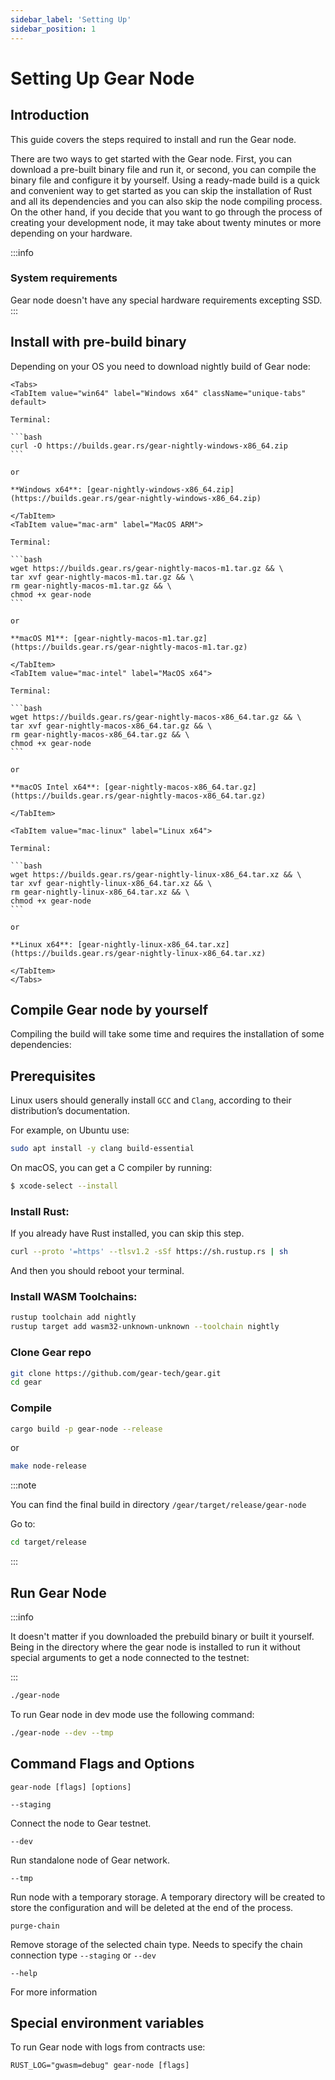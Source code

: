 ```yaml
---
sidebar_label: 'Setting Up'
sidebar_position: 1
---
```



# Setting Up Gear Node

## Introduction

This guide covers the steps required to install and run the Gear node.

There are two ways to get started with the Gear node. First, you can download a pre-built binary file and run it, or second, you can compile the binary file and configure it by yourself. Using a ready-made build is a quick and convenient way to get started as you can skip the installation of Rust and all its dependencies and you can also skip the node compiling process. On the other hand, if you decide that you want to go through the process of creating your development node, it may take about twenty minutes or more depending on your hardware.

:::info
### System requirements

Gear node doesn't have any special hardware requirements excepting SSD.
:::

## Install with pre-build binary

Depending on your OS you need to download nightly build of Gear node:

````mdx-code-block
<Tabs>
<TabItem value="win64" label="Windows x64" className="unique-tabs" default>

Terminal:

```bash
curl -O https://builds.gear.rs/gear-nightly-windows-x86_64.zip
```

or

**Windows x64**: [gear-nightly-windows-x86_64.zip](https://builds.gear.rs/gear-nightly-windows-x86_64.zip)

</TabItem>
<TabItem value="mac-arm" label="MacOS ARM">

Terminal:

```bash
wget https://builds.gear.rs/gear-nightly-macos-m1.tar.gz && \
tar xvf gear-nightly-macos-m1.tar.gz && \
rm gear-nightly-macos-m1.tar.gz && \
chmod +x gear-node
```

or

**macOS M1**: [gear-nightly-macos-m1.tar.gz](https://builds.gear.rs/gear-nightly-macos-m1.tar.gz)

</TabItem>
<TabItem value="mac-intel" label="MacOS x64">

Terminal:

```bash
wget https://builds.gear.rs/gear-nightly-macos-x86_64.tar.gz && \
tar xvf gear-nightly-macos-x86_64.tar.gz && \
rm gear-nightly-macos-x86_64.tar.gz && \
chmod +x gear-node
```

or

**macOS Intel x64**: [gear-nightly-macos-x86_64.tar.gz](https://builds.gear.rs/gear-nightly-macos-x86_64.tar.gz)

</TabItem>

<TabItem value="mac-linux" label="Linux x64">

Terminal:

```bash
wget https://builds.gear.rs/gear-nightly-linux-x86_64.tar.xz && \
tar xvf gear-nightly-linux-x86_64.tar.xz && \
rm gear-nightly-linux-x86_64.tar.xz && \
chmod +x gear-node
```

or

**Linux x64**: [gear-nightly-linux-x86_64.tar.xz](https://builds.gear.rs/gear-nightly-linux-x86_64.tar.xz)

</TabItem>
</Tabs>
````

## Compile Gear node by yourself

Compiling the build will take some time and requires the installation of some dependencies:

## Prerequisites

Linux users should generally install `GCC` and `Clang`, according to their distribution’s documentation.

For example, on Ubuntu use:

```bash
sudo apt install -y clang build-essential
```

On macOS, you can get a C compiler by running:

```bash
$ xcode-select --install
```

### Install Rust:

If you already have Rust installed, you can skip this step.

```bash
curl --proto '=https' --tlsv1.2 -sSf https://sh.rustup.rs | sh
```

And then you should reboot your terminal.

### Install WASM Toolchains:

```bash
rustup toolchain add nightly
rustup target add wasm32-unknown-unknown --toolchain nightly
```

### Clone Gear repo

```bash
git clone https://github.com/gear-tech/gear.git
cd gear
```

### Compile

```bash
cargo build -p gear-node --release
```

or

```bash
make node-release
```

:::note

You can find the final build in directory `/gear/target/release/gear-node`

Go to:

```bash
cd target/release
```

:::

## Run Gear Node

:::info

It doesn't matter if you downloaded the prebuild binary or built it yourself. Being in the directory where the gear node is installed to run it without special arguments to get a node connected to the testnet:

:::

```bash
./gear-node
```

To run Gear node in dev mode use the following command:

```bash
./gear-node --dev --tmp
```

## Command Flags and Options

```code
gear-node [flags] [options]
```

`--staging`

Connect the node to Gear testnet.

`--dev`

Run standalone node of Gear network.

`--tmp`

Run node with a temporary storage. A temporary directory will be created to store the configuration and will be deleted at the end of the process.

`purge-chain`

Remove storage of the selected chain type. Needs to specify the chain connection type `--staging` or `--dev`

`--help`

For more information

## Special environment variables

To run Gear node with logs from contracts use:

```code
RUST_LOG="gwasm=debug" gear-node [flags]
```
